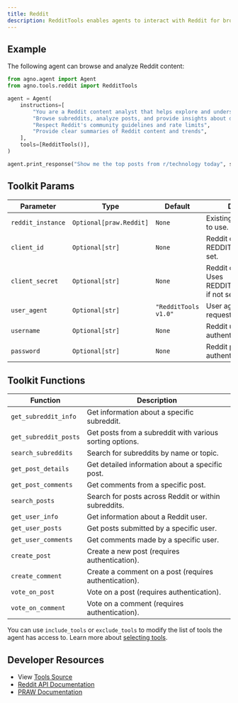 ```yaml
---
title: Reddit
description: RedditTools enables agents to interact with Reddit for browsing posts, comments, and subreddit information.
---
```


## Example

The following agent can browse and analyze Reddit content:

```python
from agno.agent import Agent
from agno.tools.reddit import RedditTools

agent = Agent(
    instructions=[
        "You are a Reddit content analyst that helps explore and understand Reddit data",
        "Browse subreddits, analyze posts, and provide insights about discussions",
        "Respect Reddit's community guidelines and rate limits",
        "Provide clear summaries of Reddit content and trends",
    ],
    tools=[RedditTools()],
)

agent.print_response("Show me the top posts from r/technology today", stream=True)
```

## Toolkit Params

| Parameter        | Type                | Default            | Description                                                    |
| ---------------- | ------------------- | ------------------ | -------------------------------------------------------------- |
| `reddit_instance`| `Optional[praw.Reddit]` | `None`         | Existing Reddit instance to use.                              |
| `client_id`      | `Optional[str]`     | `None`             | Reddit client ID. Uses REDDIT_CLIENT_ID if not set.         |
| `client_secret`  | `Optional[str]`     | `None`             | Reddit client secret. Uses REDDIT_CLIENT_SECRET if not set. |
| `user_agent`     | `Optional[str]`     | `"RedditTools v1.0"`| User agent string for API requests.                         |
| `username`       | `Optional[str]`     | `None`             | Reddit username for authenticated access.                    |
| `password`       | `Optional[str]`     | `None`             | Reddit password for authenticated access.                    |

## Toolkit Functions

| Function                  | Description                                                      |
| ------------------------- | ---------------------------------------------------------------- |
| `get_subreddit_info`      | Get information about a specific subreddit.                     |
| `get_subreddit_posts`     | Get posts from a subreddit with various sorting options.        |
| `search_subreddits`       | Search for subreddits by name or topic.                         |
| `get_post_details`        | Get detailed information about a specific post.                 |
| `get_post_comments`       | Get comments from a specific post.                              |
| `search_posts`            | Search for posts across Reddit or within subreddits.            |
| `get_user_info`           | Get information about a Reddit user.                            |
| `get_user_posts`          | Get posts submitted by a specific user.                         |
| `get_user_comments`       | Get comments made by a specific user.                           |
| `create_post`             | Create a new post (requires authentication).                    |
| `create_comment`          | Create a comment on a post (requires authentication).           |
| `vote_on_post`            | Vote on a post (requires authentication).                       |
| `vote_on_comment`         | Vote on a comment (requires authentication).                    |

You can use `include_tools` or `exclude_tools` to modify the list of tools the agent has access to. Learn more about [selecting tools](/docs/documentation/tools/selecting-tools).

## Developer Resources

- View [Tools Source](https://github.com/agno-agi/agno/blob/main/libs/agno/agno/tools/reddit.py)
- [Reddit API Documentation](https://www.reddit.com/dev/api/)
- [PRAW Documentation](https://praw.readthedocs.io/)
